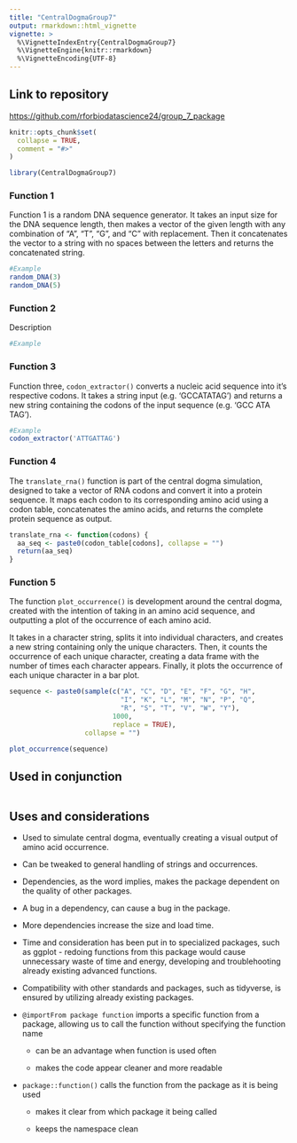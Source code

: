 ```yaml
---
title: "CentralDogmaGroup7"
output: rmarkdown::html_vignette
vignette: >
  %\VignetteIndexEntry{CentralDogmaGroup7}
  %\VignetteEngine{knitr::rmarkdown}
  %\VignetteEncoding{UTF-8}
---
```


## Link to repository

<https://github.com/rforbiodatascience24/group_7_package>

```r
knitr::opts_chunk$set(
  collapse = TRUE,
  comment = "#>"
)
```

```r
library(CentralDogmaGroup7)
```

### Function 1

Function 1 is a random DNA sequence generator. It takes an input size for the DNA sequence length, then makes a vector of the given length with any combination of "A", "T", "G", and "C" with replacement. Then it concatenates the vector to a string with no spaces between the letters and returns the concatenated string.

```r
#Example
random_DNA(3)
random_DNA(5)
```

### Function 2

Description

```r
#Example
```

### Function 3

Function three, `codon_extractor()` converts a nucleic acid sequence into it's respective codons. It takes a string input (e.g. 'GCCATATAG') and returns a new string containing the codons of the input sequence (e.g. 'GCC ATA TAG'). 

```r
#Example
codon_extractor('ATTGATTAG')
```

### Function 4

The `translate_rna()` function is part of the central dogma simulation, designed to take a vector of RNA codons and convert it into a protein sequence. It maps each codon to its corresponding amino acid using a codon table, concatenates the amino acids, and returns the complete protein sequence as output.

```r
translate_rna <- function(codons) {
  aa_seq <- paste0(codon_table[codons], collapse = "")
  return(aa_seq)
}
```

### Function 5

The function `plot_occurrence()` is development around the central dogma, created with the intention of taking in an amino acid sequence, and outputting a plot of the occurrence of each amino acid.

It takes in a character string, splits it into individual characters, and creates a new string containing only the unique characters. Then, it counts the occurrence of each unique character, creating a data frame with the number of times each character appears. Finally, it plots the occurrence of each unique character in a bar plot.

```r
sequence <- paste0(sample(c("A", "C", "D", "E", "F", "G", "H",
                            "I", "K", "L", "M", "N", "P", "Q",
                            "R", "S", "T", "V", "W", "Y"),
                          1000,
                          replace = TRUE),
                   collapse = "")

plot_occurrence(sequence)

```

## Used in conjunction

```r

```

## Uses and considerations

-   Used to simulate central dogma, eventually creating a visual output of amino acid occurrence.

-   Can be tweaked to general handling of strings and occurrences.

-   Dependencies, as the word implies, makes the package dependent on the quality of other packages.

-   A bug in a dependency, can cause a bug in the package.

-   More dependencies increase the size and load time.

-   Time and consideration has been put in to specialized packages, such as ggplot - redoing functions from this package would cause unnecessary waste of time and energy, developing and troublehooting already existing advanced functions.

-   Compatibility with other standards and packages, such as tidyverse, is ensured by utilizing already existing packages.

-   `@importFrom package function` imports a specific function from a package, allowing us to call the function without specifying the function name

    -   can be an advantage when function is used often

    -   makes the code appear cleaner and more readable

-   `package::function()` calls the function from the package as it is being used

    -   makes it clear from which package it being called

    -   keeps the namespace clean
